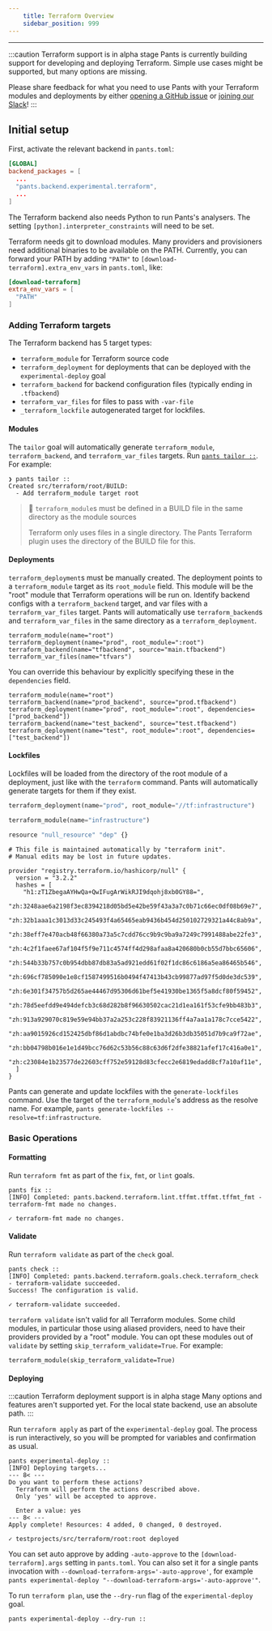 ```yaml
---
    title: Terraform Overview
    sidebar_position: 999
---
```


---

:::caution Terraform support is in alpha stage
Pants is currently building support for developing and deploying Terraform. Simple use cases might be supported, but many options are missing.

Please share feedback for what you need to use Pants with your Terraform modules and deployments by either [opening a GitHub issue](https://github.com/pantsbuild/pants/issues/new/choose) or [joining our Slack](/community/getting-help)!
:::

## Initial setup

First, activate the relevant backend in `pants.toml`:

```toml title="pants.toml"
[GLOBAL]
backend_packages = [
  ...
  "pants.backend.experimental.terraform",
  ...
]
```

The Terraform backend also needs Python to run Pants's analysers. The setting `[python].interpreter_constraints` will need to be set.

Terraform needs git to download modules. Many providers and provisioners need additional binaries to be available on the PATH. Currently, you can forward your PATH by adding `"PATH"` to `[download-terraform].extra_env_vars` in `pants.toml`, like:
```toml pants.toml
[download-terraform]
extra_env_vars = [
  "PATH"
]
```

### Adding Terraform targets

The Terraform backend has 5 target types:

- `terraform_module` for Terraform source code
- `terraform_deployment` for deployments that can be deployed with the `experimental-deploy` goal
- `terraform_backend` for backend configuration files (typically ending in `.tfbackend`)
- `terraform_var_files` for files to pass with `-var-file`
- `_terraform_lockfile` autogenerated target for lockfiles.

#### Modules

The `tailor` goal will automatically generate `terraform_module`, `terraform_backend`, and `terraform_var_files` targets. Run [`pants tailor ::`](../getting-started/initial-configuration.mdx#5-generate-build-files). For example:

```
❯ pants tailor ::
Created src/terraform/root/BUILD:
  - Add terraform_module target root
```

> 🚧 `terraform_module`s must be defined in a BUILD file in the same directory as the module sources
>
> Terraform only uses files in a single directory. The Pants Terraform plugin uses the directory of the BUILD file for this.

#### Deployments

`terraform_deployment`s must be manually created. The deployment points to a `terraform_module` target as its `root_module` field. This module will be the "root" module that Terraform operations will be run on. Identify backend configs with a `terraform_backend` target, and var files with a `terraform_var_files` target. Pants will automatically use `terraform_backend`s and `terraform_var_files` in the same directory as a `terraform_deployment`.

```
terraform_module(name="root")
terraform_deployment(name="prod", root_module=":root")
terraform_backend(name="tfbackend", source="main.tfbackend")
terraform_var_files(name="tfvars")
```

You can override this behaviour by explicitly specifying these in the `dependencies` field.

```
terraform_module(name="root")
terraform_backend(name="prod_backend", source="prod.tfbackend")
terraform_deployment(name="prod", root_module=":root", dependencies=["prod_backend"])
terraform_backend(name="test_backend", source="test.tfbackend")
terraform_deployment(name="test", root_module=":root", dependencies=["test_backend"])
```

#### Lockfiles

Lockfiles will be loaded from the directory of the root module of a deployment, just like with the `terraform` command. Pants will automatically generate targets for them if they exist.

```python tab={"label":"prod/BUILD"}
terraform_deployment(name="prod", root_module="//tf:infrastructure")
```

```python tab={"label":"tf/BUILD"}
terraform_module(name="infrastructure")
```

```python tab={"label":"tf/main.tf"}
resource "null_resource" "dep" {}
```

```hcl tab={"label":"tf/.terraform.lock.hcl"}
# This file is maintained automatically by "terraform init".
# Manual edits may be lost in future updates.

provider "registry.terraform.io/hashicorp/null" {
  version = "3.2.2"
  hashes = [
    "h1:zT1ZbegaAYHwQa+QwIFugArWikRJI9dqohj8xb0GY88=",
    "zh:3248aae6a2198f3ec8394218d05bd5e42be59f43a3a7c0b71c66ec0df08b69e7",
    "zh:32b1aaa1c3013d33c245493f4a65465eab9436b454d250102729321a44c8ab9a",
    "zh:38eff7e470acb48f66380a73a5c7cdd76cc9b9c9ba9a7249c7991488abe22fe3",
    "zh:4c2f1faee67af104f5f9e711c4574ff4d298afaa8a420680b0cb55d7bbc65606",
    "zh:544b33b757c0b954dbb87db83a5ad921edd61f02f1dc86c6186a5ea86465b546",
    "zh:696cf785090e1e8cf1587499516b0494f47413b43cb99877ad97f5d0de3dc539",
    "zh:6e301f34757b5d265ae44467d95306d61bef5e41930be1365f5a8dcf80f59452",
    "zh:78d5eefdd9e494defcb3c68d282b8f96630502cac21d1ea161f53cfe9bb483b3",
    "zh:913a929070c819e59e94bb37a2a253c228f83921136ff4a7aa1a178c7cce5422",
    "zh:aa9015926cd152425dbf86d1abdbc74bfe0e1ba3d26b3db35051d7b9ca9f72ae",
    "zh:bb04798b016e1e1d49bcc76d62c53b56c88c63d6f2dfe38821afef17c416a0e1",
    "zh:c23084e1b23577de22603cff752e59128d83cfecc2e6819edadd8cf7a10af11e",
  ]
}
```

Pants can generate and update lockfiles with the `generate-lockfiles` command. Use the target of the `terraform_module`'s address as the resolve name. For example, `pants generate-lockfiles --resolve=tf:infrastructure`.

### Basic Operations

#### Formatting

Run `terraform fmt` as part of the `fix`, `fmt`, or `lint` goals.

```
pants fix ::
[INFO] Completed: pants.backend.terraform.lint.tffmt.tffmt.tffmt_fmt - terraform-fmt made no changes.

✓ terraform-fmt made no changes.
```

#### Validate

Run `terraform validate` as part of the `check` goal.

```
pants check ::
[INFO] Completed: pants.backend.terraform.goals.check.terraform_check - terraform-validate succeeded.
Success! The configuration is valid.

✓ terraform-validate succeeded.

```

`terraform validate` isn't valid for all Terraform modules. Some child modules, in particular those using aliased providers, need to have their providers provided by a "root" module. You can opt these modules out of `validate` by setting `skip_terraform_validate=True`. For example:

```
terraform_module(skip_terraform_validate=True)
```

#### Deploying

:::caution Terraform deployment support is in alpha stage
Many options and features aren't supported yet.
For the local state backend, use an absolute path.
:::

Run `terraform apply` as part of the `experimental-deploy` goal. The process is run interactively, so you will be prompted for variables and confirmation as usual.

```
pants experimental-deploy ::
[INFO] Deploying targets...
--- 8< ---
Do you want to perform these actions?
  Terraform will perform the actions described above.
  Only 'yes' will be accepted to approve.

  Enter a value: yes
--- 8< ---
Apply complete! Resources: 4 added, 0 changed, 0 destroyed.

✓ testprojects/src/terraform/root:root deployed
```

You can set auto approve by adding `-auto-approve` to the `[download-terraform].args` setting in `pants.toml`. You can also set it for a single pants invocation with `--download-terraform-args='-auto-approve'`, for example `pants experimental-deploy "--download-terraform-args='-auto-approve'"`.

To run `terraform plan`, use the `--dry-run` flag of the `experimental-deploy` goal.

```
pants experimental-deploy --dry-run ::
```
